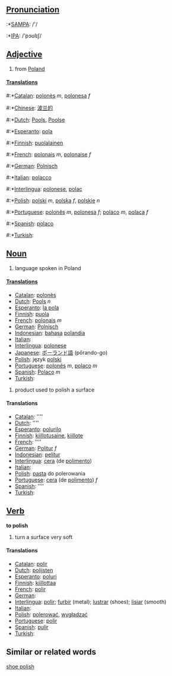 ==[[Pronunciation]]==

:*[[w:SAMPA|SAMPA]]: /'/
:*[[w:IPA|IPA]]: /'pɔʊlɪʃ/


==[[Adjective]]==

#from [[Poland]]
====[[Translations]]====

#:*[[Catalan]]: [[polonès]] ''m'', [[polonesa]] ''f''
#:*[[Chinese]]: [[波兰的]]
#:*[[Dutch]]: [[Pools]], [[Poolse]]
#:*[[Esperanto]]: [[pola]]
#:*[[Finnish]]: [[puolalainen]]
#:*[[French]]: [[polonais]] ''m'', [[polonaise]] ''f''
#:*[[German]]: [[Polnisch]]
#:*[[Italian]]: [[polacco]]
#:*[[Interlingua]]: [[polonese]], [[polac]]
#:*[[Polish]]: [[polski]] ''m'', [[polska]] ''f'', [[polskie]] ''n''
#:*[[Portuguese]]: [[polonês]] ''m'', [[polonesa]] ''f''; [[polaco]] ''m'', [[polaca]] ''f''
#:*[[Spanish]]: [[polaco]]
#:*[[Turkish]]: [[]]

==[[Noun]]==

#language spoken in Poland

====[[Translation]]s====
*[[Catalan]]: [[polonès]]
*[[Dutch]]: [[Pools]] ''n''
*[[Esperanto]]: [[la pola]]
*[[Finnish]]: [[puola]]
*[[French]]: [[polonais]] ''m''
*[[German]]: [[Polnisch]]
*[[Indonesian]]: [[bahasa]] [[polandia]]
*[[Italian]]: [[]]
*[[Interlingua]]: [[polonese]]
*[[Japanese]]: [[ポーランド語]] (pōrando-go)
*[[Polish]]: język [[polski]]
*[[Portuguese]]: [[polonês]] ''m'', [[polaco]] ''m''
*[[Spanish]]: [[Polaco]] ''m''
*[[Turkish]]: [[]]

#product used to polish a surface



====Translations====
*[[Catalan]]: [[]] ''''
*[[Dutch]]: [[]] ''''
*[[Esperanto]]: [[polurilo]]
*[[Finnish]]: [[kiillotusaine]], [[kiillote]]
*[[French]]: [[]] ''''
*[[German]]: [[Politur]] ''f''
*[[Indonesian]]: [[pelitur]]
*[[Interlingua]]: [[cera]] (de [[polimento]])
*[[Italian]]: [[]]
*[[Polish]]: [[pasta]] do polerowania
*[[Portuguese]]: [[cera]] (de [[polimento]]) ''f''
*[[Spanish]]: [[]] ''''
*[[Turkish]]: [[]]

== [[Verb]] ==

'''to polish'''

#turn a surface very soft
====Translations====
*[[Catalan]]: [[polir]]
*[[Dutch]]: [[polijsten]]
*[[Esperanto]]: [[poluri]]
*[[Finnish]]: [[kiillottaa]]
*[[French]]: [[polir]]
*[[German]]: [[]]
*[[Interlingua]]: [[polir]]; [[furbir]] (metal); [[lustrar]] (shoes); [[lisiar]] (smooth)
*[[Italian]]: [[]]
*[[Polish]]: [[polerować]], [[wygładzać]]
*[[Portuguese]]: [[polir]]
*[[Spanish]]: [[pulir]]
*[[Turkish]]: [[]]

==Similar or related words==

[[shoe polish]]